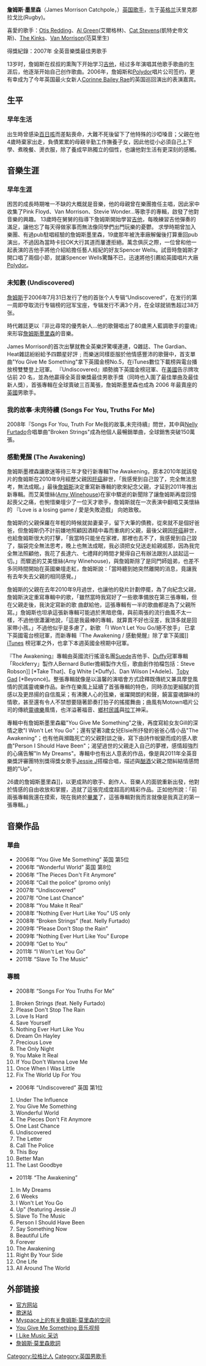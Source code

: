 {{藝人
| 姓名 = 詹姆斯·墨里森
| 類型 = 男歌手
| 圖片 = James Morrison - Higher than Here Tour - 2016 - 81510008 - Leonhard Kreissig - Canon EOS 5D Mark II.jpg
| 圖片簡介 = 
| 出生日期 = 1984年8月13日
| 出生地點 = {{GBR}}[[拉格比|拉格比]]
| 音樂類型 = [[爵士|爵士]]，[[灵魂|灵魂]]，[[摇滚|摇滚]]
| 職業 = [[歌手|歌手]]、词曲创作者
| 活躍年代 = 2006年至今
| 唱片公司 = [[Polydor|Polydor]]
| 網站 = http://www.jamesmorrisonmusic.com JamesMorrisonMusic.com
}}
'''詹姆斯·墨里森'''（James Morrison Catchpole，{{bd|1984年|8月13日}}）[[英国|英国]][[歌手|歌手]]，生于[[英格兰|英格兰]]沃里克郡拉戈比(Rugby)。

喜愛的歌手：[[Otis_Redding|Otis Redding]]、[[Al_Green|Al Green]](艾爾格林)、[[Cat_Stevens|Cat Stevens]](凱特史帝文斯)、[[The_Kinks|The Kinks]]、[[Van_Morrison|Van Morrison]](范莫里生)

得獎紀錄：2007年 全英音樂獎最佳男歌手

13岁时，詹姆斯在叔叔的熏陶下开始学习[[吉他|吉他]]，经过多年演唱其他歌手歌曲的生涯后，他逐渐开始自己创作歌曲。2006年，詹姆斯和[[Polydor|Polydor]]唱片公司签约，更有幸成为了今年英国最火女新人[[Corinne_Bailey_Rae|Corinne Bailey Rae]]的英国巡回演出的表演嘉宾。

== 生平 ==
=== 早年生活 ===
出生時曾感染[[百日咳|百日咳]]而差點喪命，大難不死後留下了他特殊的沙啞嗓音；父親在他4歲時棄家出走，負債累累的母親辛勤工作撫養子女，因此他從小必須自己上下學、煮晚餐、燙衣服，除了養成早熟獨立的個性，也讓他對生活有更深刻的感觸。

== 音樂生涯 ==
=== 早年生涯 ===
困苦的成長時期唯一不缺的大概就是音樂，他的母親曾在樂團擔任主唱，因此家中收集了Pink Floyd、Van Morrison、Stevie Wonder…等歌手的專輯，啟發了他對音樂的興趣。
13歲時在舅舅的指導下詹姆斯開始學習[[吉他|吉他]]，每晚練習吉他彈奏的滿足，讓他忘了每天得做家事而無法像同學們出門玩樂的憂鬱。
求學時期曾加入樂團、有過pub駐唱經驗的詹姆斯墨里森，19歲那年被洗車廠解僱後打算重回pub演出，不過因為當時卡拉OK大行其道而屢遭拒絕。萬念俱灰之際，一位曾和他一起表演的吉他手將他介紹給擔任藝人經紀的好友Spencer Wells。試音時詹姆斯才開口唱了兩個小節，就讓Spencer Wells驚豔不已，迅速將他引薦給英國唱片大廠[[Polydor|Polydor]]。

=== 未知數 (Undiscovered) ===
[[詹姆斯·莫里森|詹姆斯]]于2006年7月31日发行了他的首张个人专辑“Undiscovered”，在发行的第一周即夺取流行专辑榜的冠军宝座，专辑发行不满3个月，在全球就销售超过38万张。

時代雜誌更以『非比尋常的優秀新人…他的歌聲唱出了80歲黑人藍調歌手的靈魂』來形容[[詹姆斯·莫里森|詹姆斯墨里森]]的音樂。

James Morrison的首次出擊就教全英樂評驚嘆連連，Q雜誌、The Gardian、Heat雜誌紛紛給予四顆星好評﹔而樂迷同樣臣服於他情感豐沛的歌聲中，首支單曲"You Give Me Something"拿下英國金榜No.5，在iTunes數位下載榜與電台播放榜雙雙登上冠軍。
『Undiscovered』順勢摘下英國金榜冠軍、在[[美國|美國]]告示牌攻佔前 20 名，並為他贏得全英音樂獎最佳男歌手獎（同時也入圍了最佳單曲及最佳新人獎），首張專輯在全球賣破三百萬張，詹姆斯墨里森也成為 2006 年最賣座的[[英國|英國]]男歌手。

=== 我的故事‧未完待續 (Songs For You, Truths For Me) ===
2008年『Songs For You, Truth For Me我的故事,未完待續』問世，其中與[[Nelly_Furtado|Nelly Furtado]]合唱單曲"Broken Strings"成為他個人最暢銷單曲，全球銷售突破150萬張。

=== 感動覺醒 (The Awakening) ===

詹姆斯墨裡森讓歌迷等待三年才發行新專輯The Awakening，原本2010年就該發片的詹姆斯在2010年9月經歷父親因[[肝癌|肝癌]]辭世，「我感覺到自己毀了，完全無法思考，無法成眠。」最後[[詹姆斯·莫里森|詹姆斯]]決定重寫新專輯的歌來紀念父親，才延到2011年推出新專輯。而艾美懷絲([[Amy_Winehouse|Amy Winehouse]])在家中驟逝的新聞除了讓詹姆斯再度回憶起喪父之痛，也惋惜樂壇少了一位天才歌手，詹姆斯就在一次表演中翻唱艾美懷絲的 『Love is a losing game / 愛是失敗遊戲」 向她致敬。

詹姆斯的父親保羅在年輕的時候就拋妻棄子，留下大筆的債務，從來就不是個好爸爸，但詹姆斯仍不計前嫌地照顧因酒精中毒而重病的父親，最後父親因[[肝癌|肝癌]]辭世， 也給詹姆斯很大的打擊，「我當時只能坐在家裡，那裡也去不了，我感覺到自己毀了，腦袋完全無法思考，晚上也無法成眠，我必須把女兒送走給親戚那，因為我完全無法照顧他，我花了長達六、七禮拜的時間才覺得自己有辦法跟別人談起這一切。」而驟逝的艾美懷絲(Amy Winehouse)，與詹姆斯除了是同門師姐弟，也差不多同時間開始在英國樂壇走紅，詹姆斯說：「當時聽到她突然離開的消息，竟讓我有去年失去父親的相同感覺。」

詹姆斯的父親在去年2010年9月過世，也讓他的發片計劃停擺，為了向紀念父親，詹姆斯決定重寫專輯中的歌，「雖然當時我寫好了一些歌準備放在第三張專輯，但在父親走後，我決定寫新的歌 曲獻給他，這張專輯有一半的歌曲都是為了父親所寫。」詹姆斯也坦承這張新專輯可能過於黑暗悲傷，與前兩張的流行曲風不太一樣，不過他很瀟灑地說，「這是我最棒的專輯，就算賣不好也沒差，我頂多就是回家帶小孩。」不過他似乎是多慮了，新歌 「I Won't Let You Go/絕不放手」 已拿下英國電台榜冠軍，而新專輯『The Awakening / 感動覺醒』除了拿下英國]] [[iTunes|iTunes]] 榜冠軍之外，也拿下本週英國金榜期中冠軍。

『The Awakening』專輯由英國流行搖滾名團[[Suede|Suede]]吉他手、[[Duffy|Duffy]]冠軍專輯「Rockferry」製作人Bernard Butler擔綱製作大任，歌曲創作拍檔包括：Steve Robson]] [*Take That]、Eg White [*Duffy]、Dan Wilson [*Adele]、[[Toby_Gad|Toby Gad]] [*Beyoncé]。整張專輯就像是以溫馨的演唱會方式詮釋既傳統又兼具摩登風情的民謠靈魂樂作品。新作在樂風上延續了首張專輯的特色，同時添加更細膩的質感以及更昂揚的自信風采；有沸騰人心的弦樂，雀躍開朗的和聲，饒富靈魂韻味的情歌，甚至還有令人不禁想要隨著節奏打拍子的搖擺舞曲；曲風有Motown唱片公司的傳統[[靈魂樂|靈魂樂]]風情，也洋溢著福音、[[鄉村|鄉村]][[民謠|民謠]]與[[拉丁|拉丁]]神采。

專輯中有詹姆斯墨里森繼"You Give Me Something"之後，再度寫給女友Gill的深情之歌"I Won't Let You Go"；還有望著3歲女兒Elsie所抒發的爸爸心情小品"The Awakening"；也有他與瀕臨死亡的父親對談之後，寫下由詩作蛻變而成的感人歌曲"Person I Should Have Been"；渴望過世的父親走入自己的夢裡，感情超強烈的心痛告解"In My Dreams"。專輯中也有出人意表的作品，像是與2011年全英音樂獎評審團特別獎得獎女歌手[[Jessie_J|Jessie J]]搭檔合唱，描述與[[酗酒|酗酒]]父親之間糾結情感問題的"Up"。 

26歲的詹姆斯墨里森]]，以更成熟的歌手、創作人、音樂人的面貌重新出發，他對於情感的自由收放和掌握，造就了這張完成度超高的精彩作品。正如他所說：「前兩張專輯我還在摸索，現在我終於[[畢業|畢業]]了，這張專輯對我而言就像是我真正的第一張專輯。」

== 音樂作品 ==
=== 單曲 ===
* 2006年 “You Give Me Something” 英国 第5位
* 2006年 “Wonderful World” 英国 第8位
* 2006年 “The Pieces Don't Fit Anymore”
* 2006年 “Call the police” (promo only)
* 2007年 “Undiscovered”
* 2007年 “One Last Chance”
* 2008年 “You Make It Real”
* 2008年 “Nothing Ever Hurt Like You” US only
* 2008年 “Broken Strings” (feat. Nelly Furtado)
* 2009年 “Please Don't Stop the Rain”
* 2009年 “Nothing Ever Hurt Like You” Europe
* 2009年 “Get to You”
* 2011年 “I Won't Let You Go”
* 2011年 “Slave To The Music”

=== 專輯 ===
* 2008年 “Songs For You Truths For Me”
# Broken Strings (feat. Nelly Furtado)
# Please Don't Stop The Rain
# Love Is Hard
# Save Yourself
# Nothing Ever Hurt Like You
# Dream On Hayley
# Precious Love
# The Only Night
# You Make It Real
# If You Don't Wanna Love Me
# Once When I Was Little
# Fix The World Up For You
* 2006年 “Undiscovered” 英国 第1位
# Under The Influence
# You Give Me Something
# Wonderful World
# The Pieces Don't Fit Anymore
# One Last Chance
# Undiscovered
# The Letter
# Call The Police
# This Boy
# Better Man
# The Last Goodbye
* 2011年 “The Awakening”
# In My Dreams
# 6 Weeks
# I Won't Let You Go
# Up" (featuring Jessie J)
# Slave To The Music
# Person I Should Have Been
# Say Something Now
# Beautiful Life
# Forever
# The Awakening
# Right By Your Side
# One Life
# All Around The World

== 外部链接 ==
* [http://www.jamesmorrisonmusic.com 官方网站] {{Wayback|url=http://www.jamesmorrisonmusic.com/ |date=20210502081723 }}
* [https://web.archive.org/web/20070501120156/http://www.uk-sounds.de/_aktionen/james_morrison/fanfotoalbum/ 歌迷站]
* [http://www.myspace.com/jamesmorrisonmusic Myspace上的有关詹姆斯·莫里森的空间] {{Wayback|url=http://www.myspace.com/jamesmorrisonmusic |date=20210423100710 }}
* [https://web.archive.org/web/20060925194341/http://www.virginradio.co.uk/music/artists/james_morrison/index.html You Give Me Something 音乐视频]
* [http://www.ilikemusic.com/interviews/James_Morrison_interview-2749 I Like Music 采访] {{Wayback|url=http://www.ilikemusic.com/interviews/James_Morrison_interview-2749 |date=20110831080145 }}
* [http://www.rockpoplyrics.com/jamesmorrison.php 詹姆斯·莫里森歌詞] {{Wayback|url=http://www.rockpoplyrics.com/jamesmorrison.php |date=20090922041917 }}

{{Authority control}}
{{DEFAULTSORT:Morrison, James}}
[[Category:拉格比人|Category:拉格比人]]
[[Category:英国男歌手|Category:英国男歌手]]